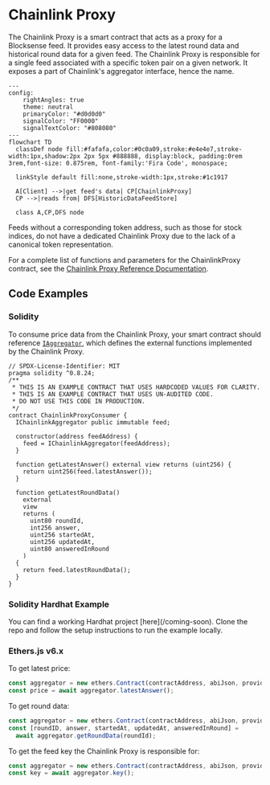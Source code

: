 
# Chainlink Proxy

The Chainlink Proxy is a smart contract that acts as a proxy for a Blocksense feed. It provides easy access to the latest round data and historical round data for a given feed. The Chainlink Proxy is responsible for a single feed associated with a specific token pair on a given network. It exposes a part of Chainlink's aggregator interface, hence the name.

```mermaid
---
config:
    rightAngles: true
    theme: neutral
    primaryColor: "#d0d0d0"
    signalColor: "FF0000"
    signalTextColor: "#808080"
---
flowchart TD
  classDef node fill:#fafafa,color:#0c0a09,stroke:#e4e4e7,stroke-width:1px,shadow:2px 2px 5px #888888, display:block, padding:0rem 3rem,font-size: 0.875rem, font-family:'Fira Code', monospace;

  linkStyle default fill:none,stroke-width:1px,stroke:#1c1917

  A[Client] -->|get feed's data| CP[ChainlinkProxy]
  CP -->|reads from| DFS[HistoricDataFeedStore]

  class A,CP,DFS node
```

<Callout type="info" emoji="💡">
  Feeds without a corresponding token address, such as those for stock indices,
  do not have a dedicated Chainlink Proxy due to the lack of a canonical token
  representation.
</Callout>

For a complete list of functions and parameters for the ChainlinkProxy contract, see the [Chainlink Proxy Reference Documentation](../reference-documentation/ChainlinkProxy.mdx).

## Code Examples

### Solidity

To consume price data from the Chainlink Proxy, your smart contract should reference [`IAggregator`](/coming-soon), which defines the external functions implemented by the Chainlink Proxy.

```solidity showLineNumbers copy filename="ChainlinkProxyConsumer.sol"
// SPDX-License-Identifier: MIT
pragma solidity ^0.8.24;
/**
 * THIS IS AN EXAMPLE CONTRACT THAT USES HARDCODED VALUES FOR CLARITY.
 * THIS IS AN EXAMPLE CONTRACT THAT USES UN-AUDITED CODE.
 * DO NOT USE THIS CODE IN PRODUCTION.
 */
contract ChainlinkProxyConsumer {
  IChainlinkAggregator public immutable feed;

  constructor(address feedAddress) {
    feed = IChainlinkAggregator(feedAddress);
  }

  function getLatestAnswer() external view returns (uint256) {
    return uint256(feed.latestAnswer());
  }

  function getLatestRoundData()
    external
    view
    returns (
      uint80 roundId,
      int256 answer,
      uint256 startedAt,
      uint256 updatedAt,
      uint80 answeredInRound
    )
  {
    return feed.latestRoundData();
  }
}
```

### Solidity Hardhat Example

<Callout type="info" emoji="💡">
  You can find a working Hardhat project
  [here](/coming-soon).
  Clone the repo and follow the setup instructions to run the example locally.
</Callout>

### Ethers.js v6.x

To get latest price:

```js copy filename="javascript"
const aggregator = new ethers.Contract(contractAddress, abiJson, provider);
const price = await aggregator.latestAnswer();
```

To get round data:

```js copy filename="javascript"
const aggregator = new ethers.Contract(contractAddress, abiJson, provider);
const [roundID, answer, startedAt, updatedAt, answeredInRound] =
  await aggregator.getRoundData(roundId);
```

To get the feed key the Chainlink Proxy is responsible for:

```js copy filename="javascript"
const aggregator = new ethers.Contract(contractAddress, abiJson, provider);
const key = await aggregator.key();
```
